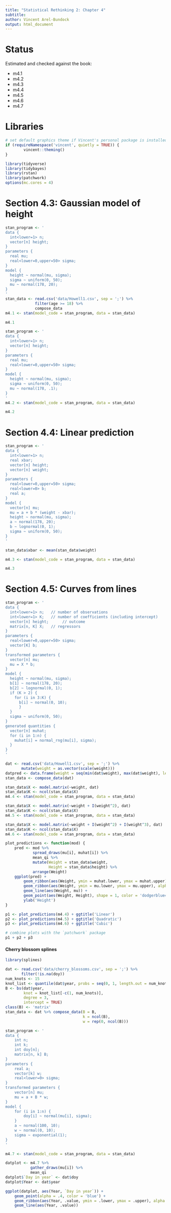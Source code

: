 ```yaml
---
title: "Statistical Rethinking 2: Chapter 4"
subtitle:
author: Vincent Arel-Bundock
output: html_document
---
```


# Status

Estimated and checked against the book:

* m4.1
* m4.2
* m4.3
* m4.4
* m4.5
* m4.6
* m4.7

# Libraries

```r
# set default graphics theme if Vincent's personal package is installed
if (requireNamespace('vincent', quietly = TRUE)) {
        vincent::theming()
}
```

```r
library(tidyverse)
library(tidybayes)
library(rstan)
library(patchwork)
options(mc.cores = 4)
```

# Section 4.3: Gaussian model of height

```r
stan_program <- '
data {
  int<lower=1> n;
  vector[n] height;
}
parameters {
  real mu;
  real<lower=0,upper=50> sigma;
}
model {
  height ~ normal(mu, sigma);
  sigma ~ uniform(0, 50);
  mu ~ normal(178, 20);
}
'
stan_data <- read.csv('data/Howell1.csv', sep = ';') %>%
 			 filter(age >= 18) %>%
             compose_data
m4.1 <- stan(model_code = stan_program, data = stan_data)
```

```r
m4.1
```

```r
stan_program <- '
data {
  int<lower=1> n;
  vector[n] height;
}
parameters {
  real mu;
  real<lower=0,upper=50> sigma;
}
model {
  height ~ normal(mu, sigma);
  sigma ~ uniform(0, 50);
  mu ~ normal(178, .1);
}
'
m4.2 <- stan(model_code = stan_program, data = stan_data)
```

```r
m4.2
```

# Section 4.4: Linear prediction

```r
stan_program <- '
data {
  int<lower=1> n;
  real xbar;
  vector[n] height;
  vector[n] weight;
}
parameters {
  real<lower=0,upper=50> sigma;
  real<lower=0> b;
  real a;
}
model {
  vector[n] mu;
  mu = a + b * (weight - xbar);
  height ~ normal(mu, sigma);
  a ~ normal(178, 20);
  b ~ lognormal(0, 1);
  sigma ~ uniform(0, 50);
}
'

stan_data$xbar <- mean(stan_data$weight)

m4.3 <- stan(model_code = stan_program, data = stan_data)
```

```r
m4.3
```

# Section 4.5: Curves from lines

```r
stan_program <- '
data {
  int<lower=1> n;   // number of observations
  int<lower=1> K;   // number of coefficients (including intercept)
  vector[n] height;      // outcome
  matrix[n, K] X;   // regressors
}
parameters {
  real<lower=0,upper=50> sigma;
  vector[K] b;
}
transformed parameters {
  vector[n] mu;
  mu = X * b;
}
model {
  height ~ normal(mu, sigma);
  b[1] ~ normal(178, 20);
  b[2] ~ lognormal(0, 1);
  if (K > 2) {
    for (i in 3:K) {
      b[i] ~ normal(0, 10);
      }
  }
  sigma ~ uniform(0, 50);
}
generated quantities {
  vector[n] muhat;
  for (i in 1:n) {
    muhat[i] = normal_rng(mu[i], sigma);
  }
}
'

dat <- read.csv('data/Howell1.csv', sep = ';') %>%
       mutate(weight = as.vector(scale(weight)))
datpred <- data.frame(weight = seq(min(dat$weight), max(dat$weight), length.out = 100))
stan_data <- compose_data(dat)

stan_data$X <- model.matrix(~weight, dat)
stan_data$K <- ncol(stan_data$X)
m4.4 <- stan(model_code = stan_program, data = stan_data)

stan_data$X <- model.matrix(~weight + I(weight^2), dat)
stan_data$K <- ncol(stan_data$X)
m4.5 <- stan(model_code = stan_program, data = stan_data)

stan_data$X <- model.matrix(~weight + I(weight^2) + I(weight^3), dat)
stan_data$K <- ncol(stan_data$X)
m4.6 <- stan(model_code = stan_program, data = stan_data)
```

```r
plot_predictions <- function(mod) {
    pred <- mod %>% 
            spread_draws(mu[i], muhat[i]) %>%
            mean_qi %>%
            mutate(Weight = stan_data$weight,
                   Height = stan_data$height) %>%
            arrange(Weight)
    ggplot(pred) +
        geom_ribbon(aes(Weight, ymin = muhat.lower, ymax = muhat.upper), alpha = .2) +
        geom_ribbon(aes(Weight, ymin = mu.lower, ymax = mu.upper), alpha = .2, fill = 'red') +
        geom_line(aes(Weight, mu)) +
        geom_point(aes(Weight, Height), shape = 1, color = 'dodgerblue4', alpha = .5) +
        ylab('Height')
}

p1 <- plot_predictions(m4.4) + ggtitle('Linear')
p2 <- plot_predictions(m4.5) + ggtitle('Quadratic')
p3 <- plot_predictions(m4.6) + ggtitle('Cubic')

# combine plots with the `patchwork` package
p1 + p2 + p3
```

#### Cherry blossom splines

```r
library(splines)

dat <- read.csv('data/cherry_blossoms.csv', sep = ';') %>%
       filter(!is.na(doy))
num_knots <- 15
knot_list <- quantile(dat$year, probs = seq(0, 1, length.out = num_knots))
B <- bs(dat$year,
        knot = knot_list[-c(1, num_knots)],
        degree = 3,
        intercept = TRUE)
class(B) <- 'matrix'
stan_data <- dat %>% compose_data(B = B, 
                                  k = ncol(B),
                                  w = rep(0, ncol(B)))

stan_program <- '
data {
    int n;
    int k;
    int doy[n];
    matrix[n, k] B;
}
parameters {
    real a;
    vector[k] w;
    real<lower=0> sigma;
}
transformed parameters {
    vector[n] mu;
    mu = a + B * w;
}
model {
    for (i in 1:n) {
        doy[i] ~ normal(mu[i], sigma);
    }
    a ~ normal(100, 10);
    w ~ normal(0, 10);
    sigma ~ exponential(1);
}
'

m4.7 <- stan(model_code = stan_program, data = stan_data)
```

```r
datplot <- m4.7 %>% 
           gather_draws(mu[i]) %>%
           mean_qi 
datplot$`Day in year` <- dat$doy
datplot$Year <- dat$year

ggplot(datplot, aes(Year, `Day in year`)) + 
    geom_point(alpha = .4, color = 'blue') +
    geom_ribbon(aes(Year, .value, ymin = .lower, ymax = .upper), alpha = .2) +
    geom_line(aes(Year, .value))
```
